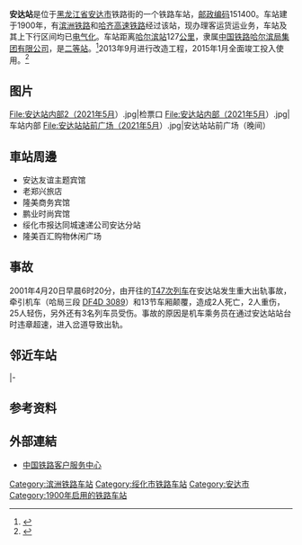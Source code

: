 {{noteTA
|1=zh-cn:始发车次; zh-hk:列車班次;
|2=zh-cn:车次; zh-hk:班次;
}}
{{Infobox China railway station
| 车站名称 = 安达站
| 图片 = 安达站（2021年4月）.jpg|安达站（2021年4月）
| 车站拼音 = Anda
| 英文名称 = Anda Railway Station
| other_name = {{lang|ru|Аньда}}<ref>{{cite book|author=Мелихов Г.В.|title= Мелихов Г.В. Белый Харбин: Середина 1920-х.|url=https://www.rp-net.ru/book/publications/melihov/Melihov-Belyy_Harbin.pdf|publisher=Русский путь|year=2003}}</ref>
| 车站代码 = 57377<ref>{{cite book|title=中华人民共和国铁路车站代码（GB/T 10302-2010）|publisher=中国标准出版社|year=2010|isbn=155066140495|ignore-isbn-error=true|pages=1}}</ref>
| 电报码 = ADX
| 拼音码 = ADA
| 车站位置 = [[黑龙江省|黑龙江省]][[绥化市|绥化市]][[安达市|安达市]]
| 归属 = [[哈尔滨局集团|哈尔滨局集团]]
| 车站等级 = [[二等站_(中铁)|二等站]]
| 线路 = [[滨洲铁路|滨洲铁路]]、[[哈齐高速鐵路|哈齐高速鐵路]]
| 坐标 = {{coord|46|23|59.90|N|125|18|57.62|E|display=inline,title}}
| 图片介绍 = 安达站（2021年4月）
}}
'''安达站'''是位于[[黑龙江省|黑龙江省]][[安达市|安达市]]铁路街的一个铁路车站，[[邮政编码|邮政编码]]151400。车站建于1900年，有[[滨洲铁路|滨洲铁路]]和[[哈齐高速铁路|哈齐高速铁路]]经过该站，现办理客运货运业务，车站及其上下行区间均已[[电气化|电气化]]。车站距离[[哈尔滨站|哈尔滨站]]127[[公里|公里]]，隶属[[中国铁路哈尔滨局集团有限公司|中国铁路哈尔滨局集团有限公司]]，是[[二等站_(中铁)|二等站]]。<ref>{{cite web |url=http://www.12306.cn/mormhweb/kyyyz/ |language=zh-hans |title=客运营业站站点 |publisher=中国铁路客户服务中心 |accessdate=2012-06-24 |archive-date=2016-08-24 |archive-url=https://web.archive.org/web/20160824193818/http://www.12306.cn/mormhweb/kyyyz/ |dead-url=no }}</ref>2013年9月进行改造工程，2015年1月全面竣工投入使用。<ref>{{Cite web |url=http://www.hlj.xinhuanet.com/wq/2015-02/05/c_133971693.htm |title=安达火车站候车厅竣工投入使用 |access-date=2016-04-25 |archive-date=2016-05-31 |archive-url=https://web.archive.org/web/20160531173929/http://www.hlj.xinhuanet.com/wq/2015-02/05/c_133971693.htm |dead-url=no }}</ref>

==图片==
<gallery>
File:安达站内部2（2021年5月）.jpg|检票口
File:安达站内部（2021年5月）.jpg|车站内部
File:安达站站前广场（2021年5月）.jpg|安达站站前广场（晚间）
</gallery>
==車站周邊==
* 安达友谊主题宾馆
* 老郑兴旅店
* 隆美商务宾馆
* 鹏业时尚宾馆
* 绥化市报达同城速递公司安达分站
* 隆美百汇购物休闲广场

== 事故 ==
2001年4月20日早晨6时20分，由{{站|北京}}开往{{站|齐齐哈尔}}的[[T47/48次列车|T47次列车]]在安达站发生重大出轨事故，牵引机车（哈局三段 [[东风4D型柴油机车|DF4D 3089]]）和13节车厢颠覆，造成2人死亡，2人重伤，25人轻伤，另外还有3名列车员受伤。事故的原因是机车乘务员在通过安达站站台时违章超速，进入岔道导致出轨。

==邻近车站==
{{start rail box|[[File:China_Railways.svg|16px]] [[中国铁路|中国铁路]]}}
{{s-inop|[[羊草站|羊草站]]|{{站|哈尔滨}}方向}}
{{s-line|[[滨洲铁路|滨洲铁路]]<br />← 11km 安达站 10km →}}
{{s-inop|[[卧里屯站|卧里屯站]]|{{站|满洲里}}方向}}
|-
{{s-inop|[[肇东站|肇东站]]|{{站|哈尔滨}}方向}}
{{s-line|[[哈齐高速鐵路|哈齐高速鐵路]]<br />← 65km 安达站 21km →}}
{{s-inop|[[大庆东站|大庆东站]]|{{站|齐齐哈尔南}}方向}}
{{end box}}

==参考资料==
{{reflist}}

==外部連結==
* [http://www.12306.cn/mormhweb/ 中国铁路客户服务中心]{{Wayback|url=http://www.12306.cn/mormhweb/ |date=20180205163941 }}
{{滨洲铁路}}
{{哈齐高速鐵路}}
{{DEFAULTSORT:Anda Railway Station}}
[[Category:滨洲铁路车站|Category:滨洲铁路车站]]
[[Category:绥化市铁路车站|Category:绥化市铁路车站]]
[[Category:安达市|Category:安达市]]
[[Category:1900年启用的铁路车站|Category:1900年启用的铁路车站]]